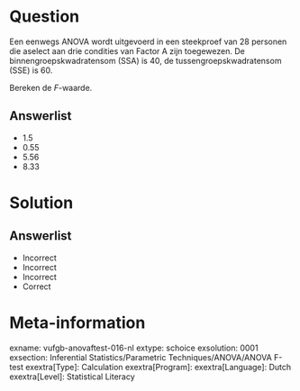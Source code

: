 Question
========

Een eenwegs ANOVA wordt uitgevoerd in een steekproef van 28 personen die aselect aan drie condities van Factor A zijn toegewezen. De binnengroepskwadratensom (SSA) is 40, de tussengroepskwadratensom (SSE) is 60. 

Bereken de *F*-waarde.
  
Answerlist
----------
* 1.5
* 0.55
* 5.56
* 8.33

Solution
========

Answerlist
----------
* Incorrect
* Incorrect
* Incorrect
* Correct

Meta-information
================
exname: vufgb-anovaftest-016-nl
extype: schoice
exsolution: 0001
exsection: Inferential Statistics/Parametric Techniques/ANOVA/ANOVA F-test
exextra[Type]: Calculation
exextra[Program]: 
exextra[Language]: Dutch
exextra[Level]: Statistical Literacy